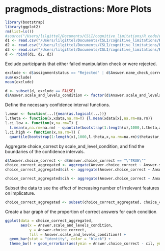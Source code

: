 pragmods_distractions: More Plots
========================================================

```r
library(bootstrap)
library(ggplot2)
rm(list=ls())
#source("/Users/lilgittel/Documents/CSLI/cognitive_limitations/R_code/useful.R")
d1 <- read.csv("/Users/lilgittel/Documents/CSLI/cognitive_limitations/R_code/pragmods_distractions.results1.tsv", sep = "\t")
d2 <- read.csv("/Users/lilgittel/Documents/CSLI/cognitive_limitations/R_code/pragmods_distractions.results2.tsv", sep = "\t")
d3 <- read.csv("/Users/lilgittel/Documents/CSLI/cognitive_limitations/R_code/pragmods_distractions.results3.tsv", sep = "\t")
d <- rbind(d1, d2, d3)
```

Exclude participants that either failed manipulation check or were rejected.

```r
exclude <- d$assignmentstatus == "Rejected" | d$Answer.name_check_correct == "\"FALSE\""
sum(exclude)
mean(exclude)

d <- subset(d, exclude == FALSE)
d$Answer.scale_and_levels_condition <- factor(d$Answer.scale_and_levels_condition)
```

Define the necessary confidence interval functions. 

```r
l.mean <- function(...){mean(as.logical(...))}
l.theta <- function(x,xdata,na.rm=T) {l.mean(xdata[x],na.rm=na.rm)}
l.ci.low <- function(x,na.rm=T) {
  l.mean(x,na.rm=na.rm) - quantile(bootstrap(1:length(x),1000,l.theta,x,na.rm=na.rm)$thetastar,.025,na.rm=na.rm)}
l.ci.high <- function(x,na.rm=T) {
  quantile(bootstrap(1:length(x),1000,l.theta,x,na.rm=na.rm)$thetastar,.975,na.rm=na.rm) - l.mean(x,na.rm=na.rm)}
```

Aggregate choice_correct by scale_and_level_condition, and find the boundaries of the confidence intervals. 

```r
d$Answer.choice_correct <- d$Answer.choice_correct == "\"TRUE\""
choice_correct_aggregated <- aggregate(Answer.choice_correct ~ Answer.scale_and_levels_condition, d, l.mean)
choice_correct_aggregated$cil <- aggregate(Answer.choice_correct ~ Answer.scale_and_levels_condition, d, l.ci.low)$Answer.choice_correct

choice_correct_aggregated$cih <- aggregate(Answer.choice_correct ~ Answer.scale_and_levels_condition, d, l.ci.high)$Answer.choice_correct
```

Subset the data to see the effect of increasing number of irrelevant features on implicature. 

```r
choice_correct_aggregated <- subset(choice_correct_aggregated, choice_correct_aggregated$Answer.scale_and_levels_condition == 4 | choice_correct_aggregated$Answer.scale_and_levels_condition == 11 |choice_correct_aggregated$Answer.scale_and_levels_condition == 12 | choice_correct_aggregated$Answer.scale_and_levels_condition == 19 |choice_correct_aggregated$Answer.scale_and_levels_condition == 20)
```

Create a bar graph of the proportion of correct answers for each condition. 

```r
ggplot(data = choice_correct_aggregated, 
       aes(x = Answer.scale_and_levels_condition,
           y = Answer.choice_correct,
           fill = Answer.scale_and_levels_condition)) +
  geom_bar(stat = "identity", color = "black") +
  theme_bw() + geom_errorbar(aes(ymin = Answer.choice_correct - cil, ymax = Answer.choice_correct + cih), width = 0.2) + xlab("Condition") + ylab("Proportion of Correct Choices") + theme(axis.text=element_text(size=12), axis.title=element_text(size=16))
```


